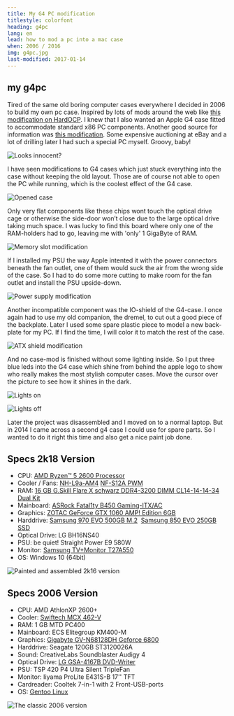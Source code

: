 ```yaml
---
title: My G4 PC modification
titlestyle: colorfont
heading: g4pc
lang: en
lead: how to mod a pc into a mac case
when: 2006 / 2016
img: g4pc.jpg
last-modified: 2017-01-14
---
```


## my g4pc

Tired of the same old boring computer cases everywhere I decided in 2006 to build my own pc case. Inspired by lots of
mods around the web like [this modification on HardOCP](https://www.hardocp.com/article/2002/09/13/rotten_apple). I
knew that I also wanted an Apple G4 case fitted to accommodate standard x86 PC components. Another good source for
information was [this modification](https://www.slcentral.com/articles/01/8/g4pc/). Some expensive auctioning at eBay
and a lot of drilling later I had such a special PC myself. Groovy, baby!

![Looks innocent?](./2k06_final.jpg)

I have seen modifications to G4 cases which just stuck everything into the case without keeping the old layout. Those
are of course not able to open the PC while running, which is the coolest effect of the G4 case.

![Opened case](./2k06_open.jpg)

Only very flat components like these chips wont touch the optical drive cage or otherwise the side-door won’t close
due to the large optical drive taking much space. I was lucky to find this board where only one of the RAM-holders had
to go, leaving me with 'only' 1 GigaByte of RAM.

![Memory slot modification](./2k06_ram.jpg)

If I installed my PSU the way Apple intented it with the power connectors beneath the fan outlet, one of them would
suck the air from the wrong side of the case. So I had to do some more cutting to make room for the fan outlet and
install the PSU upside-down.

![Power supply modification](./2k06_psu.jpg)

Another incompatible component was the IO-shield of the G4-case. I once again had to use my old companion, the dremel,
to cut out a good piece of the backplate. Later I used some spare plastic piece to model a new back-plate for my PC. If
I find the time, I will color it to match the rest of the case.

![ATX shield modification](./2k06_atx)

And no case-mod is finished without some lighting inside. So I put three blue leds into the G4 case which shine from
behind the apple logo to show who really makes the most stylish computer cases. Move the cursor over the picture to see
how it shines in the dark.

![Lights on](./2k06_lightON.jpg)

![Lights off](./2k06_lightOFF.jpg)

Later the project was disassembled and I moved on to a normal laptop. But in 2014 I came across a second g4 case I
could use for spare parts. So I wanted to do it right this time and also get a nice paint job done.

## Specs 2k18 Version

- CPU:&nbsp;[AMD Ryzen™ 5 2600 Processor](https://www.amd.com/de/products/cpu/amd-ryzen-5-2600)
- Cooler / Fans:&nbsp;[NH-L9a-AM4](https://noctua.at/de/nh-l9a-am4)&nbsp;[NF-S12A PWM](https://noctua.at/de/nf-s12a-pwm)
- RAM:&nbsp;[16 GB G.Skill Flare X schwarz DDR4-3200 DIMM CL14-14-14-34 Dual Kit](https://gskill.com/en/product/f4-3200c14d-16gfx)
- Mainboard:&nbsp;[ASRock Fatal1ty B450 Gaming-ITX/AC](https://www.asrock.com/MB/AMD/Fatal1ty%20B450%20Gaming-ITXac/index.asp)
- Graphics:&nbsp;[ZOTAC GeForce GTX 1060 AMP! Edition 6GB](https://www.zotac.com/de/product/graphics_card/zotac-geforce-gtx-1060-amp-edition)
- Harddrive:&nbsp;[Samsung 970 EVO 500GB M.2](https://www.samsung.com/de/memory-storage/970-evo-nvme-m-2-ssd/MZ-V7E500BW/)
  &nbsp;[Samsung 850 EVO 250GB SSD](https://www.samsung.com/de/memory-storage/850-evo-sata-3-2-5-inch-ssd/MZ-75E250BEU/)
- Optical Drive: LG BH16NS40
- PSU: be quiet! Straight Power E9 580W
- Monitor:&nbsp;[Samsung TV+Monitor T27A550](https://www.samsung.com/de/support/model/LT27A550EW/EN/)
- OS: Windows 10 (64bit)

![Painted and assembled 2k16 version](./2k16_final.jpg)

## Specs 2006 Version

- CPU: AMD AthlonXP 2600+
- Cooler:&nbsp;[Swiftech MCX 462-V](https://www.silentpcreview.com/article130-page1.html)
- RAM: 1 GB MTD PC400
- Mainboard: ECS Elitegroup KM400-M
- Graphics:&nbsp;[Gigabyte GV-N68128DH Geforce 6800](https://www.gigabyte.com/Graphics-Card/GV-N68128DH#ov)
- Harddrive: Seagate 120GB ST3120026A
- Sound: CreativeLabs Soundblaster Audigy 4
- Optical Drive:&nbsp;[LG GSA-4167B DVD-Writer](https://www.lg.com/de/service-produkt/lg-GSA-4167B)
- PSU: TSP 420 P4 Ultra Silent TripleFan
- Monitor: Iiyama ProLite E431S-B 17'' TFT
- Cardreader: Cooltek 7-in-1 with 2 Front-USB-ports
- OS:&nbsp;[Gentoo Linux](https://www.gentoo.org)

![The classic 2006 version](./2k06_final.jpg)
